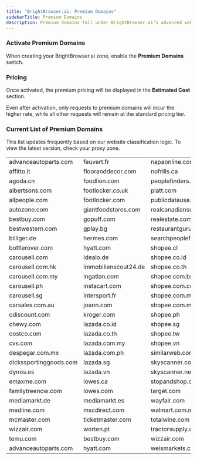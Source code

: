 ```yaml
---
title: "BrightBrowser.ai: Premium Domains"
sidebarTitle: Premium Domains
description: Premium domains fall under BrightBrowser.ai’s advanced website classification system, representing sites with stronger anti-bot measures. Scraping these requires extra resources and intelligent unblocking techniques, ensuring seamless access to even the most restricted content.
---
```


### Activate Premium Domains

When creating your BrightBrowser.ai zone, enable the **Premium Domains** switch.

### Pricing

Once activated, the premium pricing will be displayed in the **Estimated Cost** section.

<Note>
  Even after activation, only requests to premium domains will incur the higher rate, while all other requests will remain at the standard pricing tier.
</Note>

### Current List of Premium Domains

<Note>
  This list updates frequently based on our website classification logic. To view the latest version, check your proxy zone.
</Note>

|                        |                      |                           |
| ---------------------- | -------------------- | ------------------------- |
| advanceautoparts.com   | feuvert.fr           | napaonline.com            |
| affitto.it             | flooranddecor.com    | nofrills.ca               |
| agoda.cn               | foodlion.com         | peoplefinders.com         |
| albertsons.com         | footlocker.co.uk     | platt.com                 |
| allpeople.com          | footlocker.com       | publicdatausa.com         |
| autozone.com           | giantfoodstores.com  | realcanadiansuperstore.ca |
| bestbuy.com            | gopuff.com           | realestate.com.au         |
| bestwestern.com        | gplay.bg             | restaurantguru.com        |
| billiger.de            | hermes.com           | searchpeoplefree.com      |
| bottlerover.com        | hyatt.com            | shopee.cl                 |
| carousell.com          | idealo.de            | shopee.co.id              |
| carousell.com.hk       | immobilienscout24.de | shopee.co.th              |
| carousell.com.my       | ingatlan.com         | shopee.com.br             |
| carousell.ph           | instacart.com        | shopee.com.co             |
| carousell.sg           | intersport.fr        | shopee.com.mx             |
| carsales.com.au        | joann.com            | shopee.com.my             |
| cdiscount.com          | kroger.com           | shopee.ph                 |
| chewy.com              | lazada.co.id         | shopee.sg                 |
| costco.com             | lazada.co.th         | shopee.tw                 |
| cvs.com                | lazada.com.my        | shopee.vn                 |
| despegar.com.mx        | lazada.com.ph        | similarweb.com            |
| dickssportinggoods.com | lazada.sg            | skyscanner.co.kr          |
| dynos.es               | lazada.vn            | skyscanner.net            |
| emaxme.com             | lowes.ca             | stopandshop.com           |
| familytreenow.com      | lowes.com            | target.com                |
| mediamarkt.de          | mediamarkt.es        | wayfair.com               |
| medline.com            | mscdirect.com        | walmart.com.mx            |
| mcmaster.com           | ticketmaster.com     | totalwine.com             |
| wizzair.com            | worten.pt            | tractorsupply.com         |
| temu.com               | bestbuy.com          | wizzair.com               |
| advanceautoparts.com   | hyatt.com            | weismarkets.com           |